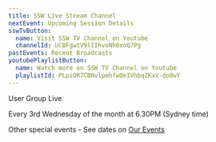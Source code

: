 ```yaml
---
title: SSW Live Stream Channel
nextEvent: Upcoming Session Details
sswTvButton:
  name: Visit SSW TV Channel on Youtube
  channelId: UCBFgwtV9lIIhvoNh0xoQ7Pg
pastEvents: Recent Broadcasts
youtubePlaylistButton:
  name: Watch more on SSW TV Channel on Youtube
  playlistId: PLpiOR7CBNvlpmhfwQeIVhbqZKxV-do0wY
---
```


User Group Live

Every 3rd Wednesday of the month at 6.30PM (Sydney time)

Other special events - See dates on [Our Events](https://www.ssw.com.au/events/)
